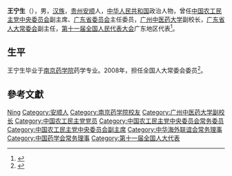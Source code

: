 '''王宁生'''（{{bd|1946年||}}），男，[[汉族|汉族]]，[[贵州|贵州]][[安顺|安顺]]人，[[中华人民共和国|中华人民共和国]]政治人物，曾任[[中国农工民主党中央委员会|中国农工民主党中央委员会]]副主席、[[中国农工民主党广东省委员会|广东省委员会]]主任委员，[[广州中医药大学|广州中医药大学]]副校长，[[广东省人大常委会|广东省人大常委会]]副主任，[[第十一届全国人民代表大会|第十一届全国人民代表大会]]广东地区代表<ref>{{cite web|author=新华网|title=第十一届全国人大代表|url=http://news.xinhuanet.com/ziliao/2008-03/03/content_7708230.htm?node=36628|publisher=新华网|accessdate=2014-01-07|archive-date=2014-01-10|archive-url=https://web.archive.org/web/20140110211415/http://news.xinhuanet.com/ziliao/2008-03/03/content_7708230.htm?node=36628|dead-url=no}}</ref>。

== 生平 ==
王宁生毕业于[[南京药学院|南京药学院]]药学专业。2008年，担任全国人大常委会委员<ref>{{cite news|title=全国人大代表信息-王宁生|url= http://210.82.31.1:8084/delegate/viewDelegate.action?dbid=111792|accessdate=2013-04-05|newspaper=全国人大网}}</ref>。

== 參考文獻 ==
{{reflist}}

{{Navboxes
| title  = 王宁生在[[中国药学会|中国药学会]]的职务
| list1  =
{{中国药学会第二十三届理事会}}
}}
{{Navboxes 
| title  = 王宁生在[[中国农工民主党|中国农工民主党]]的职务
| list1  =
{{中国农工民主党第十二届中央委员会}}
{{中国农工民主党第十三届中央委员会}}
{{中国农工民主党第十四届中央委员会}}
}}
{{Navboxes 
| title  = 王宁生在[[中华海外联谊会|中华海外联谊会]]的职务
| list1  =
{{中华海外联谊会第二届理事会}}
{{中华海外联谊会第三届理事会}}
}}

{{Authority control}}
{{DEFAULTSORT:Wang王}}
[[Category:王姓|Ning]]
[[Category:安顺人|Category:安顺人]]
[[Category:南京药学院校友|Category:南京药学院校友]]
[[Category:广州中医药大学副校长|Category:广州中医药大学副校长]]
[[Category:中国农工民主党党员|Category:中国农工民主党党员]]
[[Category:中国农工民主党中央委员会常务委员|Category:中国农工民主党中央委员会常务委员]]
[[Category:中国农工民主党中央委员会副主席|Category:中国农工民主党中央委员会副主席]]
[[Category:中华海外联谊会常务理事|Category:中华海外联谊会常务理事]]
[[Category:中国药学会常务理事|Category:中国药学会常务理事]]
[[Category:第十一届全国人大代表|Category:第十一届全国人大代表]]